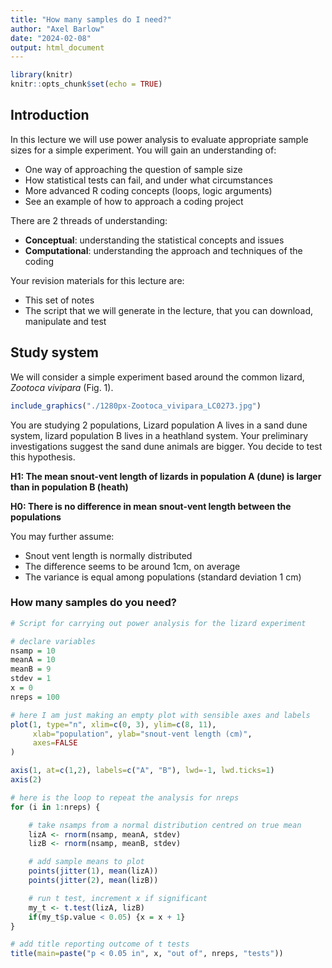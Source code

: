 ```yaml
---
title: "How many samples do I need?"
author: "Axel Barlow"
date: "2024-02-08"
output: html_document
---
```


```r
library(knitr)
knitr::opts_chunk$set(echo = TRUE)
```

## Introduction

In this lecture we will use power analysis to evaluate appropriate sample sizes for a simple experiment. You will gain an understanding of:

- One way of approaching the question of sample size
- How statistical tests can fail, and under what circumstances
- More advanced R coding concepts (loops, logic arguments)
- See an example of how to approach a coding project

There are 2 threads of understanding:

- **Conceptual**: understanding the statistical concepts and issues
- **Computational**: understanding the approach and techniques of the coding

Your revision materials for this lecture are:

- This set of notes
- The script that we will generate in the lecture, that you can download, manipulate and test

## Study system

We will consider a simple experiment based around the common lizard, *Zootoca vivipara* (Fig. 1).

```r
include_graphics("./1280px-Zootoca_vivipara_LC0273.jpg")
```

You are studying 2 populations, Lizard population A lives in a sand dune system, lizard population B lives in a heathland system. Your preliminary investigations suggest the sand dune animals are bigger. You decide to test this hypothesis.

**H1: The mean snout-vent length of lizards in population A (dune) is larger than in population B (heath)**

**H0: There is no difference in mean snout-vent length between the populations**

You may further assume:

- Snout vent length is normally distributed
- The difference seems to be around 1cm, on average
- The variance is equal among populations (standard deviation 1 cm)

### How many samples do you need?

```r
# Script for carrying out power analysis for the lizard experiment

# declare variables
nsamp = 10
meanA = 10
meanB = 9
stdev = 1
x = 0
nreps = 100

# here I am just making an empty plot with sensible axes and labels
plot(1, type="n", xlim=c(0, 3), ylim=c(8, 11),
     xlab="population", ylab="snout-vent length (cm)",
     axes=FALSE
)

axis(1, at=c(1,2), labels=c("A", "B"), lwd=-1, lwd.ticks=1)
axis(2)

# here is the loop to repeat the analysis for nreps
for (i in 1:nreps) {

	# take nsamps from a normal distribution centred on true mean
	lizA <- rnorm(nsamp, meanA, stdev)
	lizB <- rnorm(nsamp, meanB, stdev)

	# add sample means to plot
	points(jitter(1), mean(lizA))
	points(jitter(2), mean(lizB))

	# run t test, increment x if significant
	my_t <- t.test(lizA, lizB)
	if(my_t$p.value < 0.05) {x = x + 1}
}

# add title reporting outcome of t tests
title(main=paste("p < 0.05 in", x, "out of", nreps, "tests"))
```
